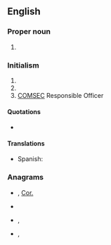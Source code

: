 {{also|cro|cró}}
==English==
{{wikipedia}}

===Proper noun===
{{en-proper-noun}}

# {{label|en|sports}} {{abbreviation of|lang=en|Croatia}}

===Initialism===
{{rfc-header|Initialism}}
{{en-initialism}}

# {{w|Cathode-Ray Oscilloscope}} <!-- Wikipedia redirect => [[W:Oscilloscope]] -->
# {{w|Contract Research Organization}} <!-- Wikipedia redirect => [[W:Contract research organization]] -->
# [[COMSEC]] Responsible Officer

====Quotations====
* {{seeCites}}

====Translations====
{{trans-top|Cathode-Ray Oscilloscope}}
{{trans-mid}}
{{trans-bottom}}

{{trans-top|Contract Research Organization}}
* Spanish: {{t|es|Organización de Investigación por Contrato|f}}
{{trans-mid}}
{{trans-bottom}}

{{trans-top|COMSEC Responsible Officer}}
{{trans-mid}}
{{trans-bottom}}

===Anagrams===
* {{l|en|cor}}, [[Cor.#English|Cor.]]
* {{l|en|OCR}}
* {{l|en|orc}}, {{l|en|ORC}}
* {{l|en|roc}}, {{l|en|ROC}}